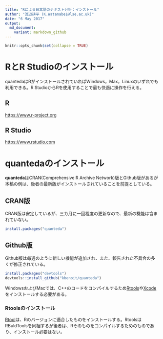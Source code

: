 ```yaml
---
title: "Rによる日本語のテキスト分析：インストール"
author: "渡辺耕平 (K.Watanabe1@lse.ac.uk)"
date: "6 May 2017"
output:
  md_document:
    variant: markdown_github
---
```


```r
knitr::opts_chunk$set(collapse = TRUE)
```

# RとR Studioのインストール
quantedaはRがインストールされていればWindows，Max，Linuxのいずれでも利用できる。R StudioからRを使用することで最も快適に操作を行える。

## R
[https://www.r-project.org](https://www.r-project.org/)

## R Studio
[https://www.rstudio.com](https://www.rstudio.com/)


# quantedaのインストール
**quanteda**はCRAN(Comprehensive R Archive Network)版とGithub版があるが本稿の例は、後者の最新版がインストールされていることを前提としている。

## CRAN版
CRAN版は安定しているが、三カ月に一回程度の更新なので、最新の機能は含まれていない。
```r
install.packages("quanteda")
```

## Github版
Github版は毎週のように新しい機能が追加され、また、報告された不具合の多くが修正されている。
```r
install.packages("devtools")
devtools::install_github("kbenoit/quanteda")
```

WindowsおよびMacでは、C++のコードをコンパイルするため[Rtools](https://cran.r-project.org/bin/windows/Rtools/)や[Xcode](http://osxdaily.com/2014/02/12/install-command-line-tools-mac-os-x/)をインストールする必要がある。

### Rtoolsのインストール
[Rtool](https://cran.r-project.org/bin/windows/Rtools/)は、Rのバージョンに適合したものをインストールする。RtoolsはRBuldToolsを同梱するが後者は、Rそのものをコンパイルするためのものであり、インストール必要はない。

